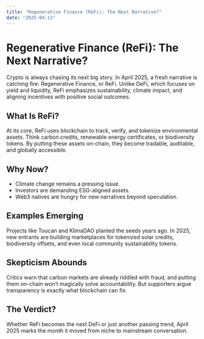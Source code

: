 ```yaml
---
title: "Regenerative Finance (ReFi): The Next Narrative?"
date: "2025-04-13"
---
```


# Regenerative Finance (ReFi): The Next Narrative?

Crypto is always chasing its next big story. In April 2025, a fresh narrative is catching fire: Regenerative Finance, or ReFi. Unlike DeFi, which focuses on yield and liquidity, ReFi emphasizes sustainability, climate impact, and aligning incentives with positive social outcomes.

## What Is ReFi?

At its core, ReFi uses blockchain to track, verify, and tokenize environmental assets. Think carbon credits, renewable energy certificates, or biodiversity tokens. By putting these assets on-chain, they become tradable, auditable, and globally accessible.

## Why Now?

- Climate change remains a pressing issue.  
- Investors are demanding ESG-aligned assets.  
- Web3 natives are hungry for new narratives beyond speculation.  

## Examples Emerging

Projects like Toucan and KlimaDAO planted the seeds years ago. In 2025, new entrants are building marketplaces for tokenized solar credits, biodiversity offsets, and even local community sustainability tokens.

## Skepticism Abounds

Critics warn that carbon markets are already riddled with fraud, and putting them on-chain won’t magically solve accountability. But supporters argue transparency is exactly what blockchain can fix.

## The Verdict?

Whether ReFi becomes the next DeFi or just another passing trend, April 2025 marks the month it moved from niche to mainstream conversation.